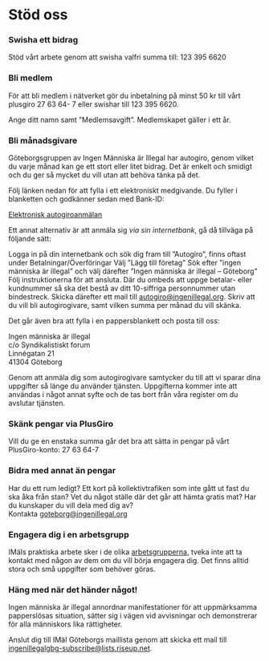 
# Stöd oss

### Swisha ett bidrag

Stöd vårt arbete genom att swisha valfri summa till: 123 395 6620

### Bli medlem

För att bli medlem i nätverket gör du inbetalning på minst 50 kr till vårt plusgiro 27 63 64- 7 eller swishar till 123 395 6620.

Ange ditt namn samt ”Medlemsavgift”. Medlemskapet gäller i ett år.

### Bli månadsgivare

Göteborgsgruppen av Ingen Människa är Illegal har autogiro, genom vilket du varje månad kan ge ett stort eller litet bidrag. Det är enkelt och smidigt och du ger så mycket du vill utan att behöva tänka på det.

Följ länken nedan för att fylla i ett elektroniskt medgivande. Du fyller i blanketten och godkänner sedan med Bank-ID:

[Elektronisk autogiroanmälan](https://www.mvh.bgonline.se/Public.Web/Templates/MandateApplications/FillInMandateApplication.aspx?formRef=dc667319-72e4-4ccd-8e02-02f073c5366a)

Ett annat alternativ är att anmäla sig _via sin internetbank_, gå då tillväga på följande sätt:

Logga in på din internetbank och sök dig fram till ”Autogiro”, finns oftast under Betalningar/Överföringar Välj ”Lägg till företag” Sök efter ”ingen människa är illegal” och välj därefter ”Ingen människa är illegal – Göteborg” Följ instruktionerna för att ansluta. Där du ombeds att uppge betalar- eller kundnummer så ska det bestå av ditt 10-siffriga personnummer utan bindestreck. Skicka därefter ett mail till [autogiro@ingenillegal.org](mailto:autogiro@ingenillegal.org). Skriv att du vill bli autogirogivare, samt vilken summa per månad du vill skänka.

Det går även bra att fylla i en pappersblankett och posta till oss:

Ingen människa är illegal\
c/o Syndikalistiskt forum\
Linnégatan 21\
41304 Göteborg

<p>
  <Download
    url="/autogiroblankett-goteborg.pdf"
    label="Autogiroblankett Göteborg"
    button="Ladda ner"
  />
</p>

Genom att anmäla dig som autogirogivare samtycker du till att vi sparar dina uppgifter så länge du använder tjänsten. Uppgifterna kommer inte att användas i något annat syfte och de tas bort från våra register om du avslutar tjänsten.

### Skänk pengar via PlusGiro

Vill du ge en enstaka summa går det bra att sätta in pengar på vårt PlusGiro-konto: 27 63 64-7

### Bidra med annat än pengar

Har du ett rum ledigt? Ett kort på kollektivtrafiken som inte gått ut fast du ska åka från stan? Vet du något ställe där det går att hämta gratis mat? Har du kunskaper du vill dela med dig av?\
Kontakta [goteborg@ingenillegal.org](mailto:goteborg@ingenillegal.org)

### Engagera dig i en arbetsgrupp

IMäIs praktiska arbete sker i de olika [arbetsgrupperna](/goteborg/arbetsgrupper), tveka inte att ta kontakt med någon av dem om du vill börja engagera dig. Det finns alltid stora och små uppgifter som behöver göras.

### Häng med när det händer något!

Ingen människa är illegal annordnar manifestationer för att uppmärksamma papperslösas situation, sätter sig i vägen vid avvisningar och demonstrerar för alla människors lika rättigheter.

Anslut dig till IMäI Göteborgs maillista genom att skicka ett mail till [ingenillegalgbg-subscribe@lists.riseup.net](ingenillegalgbg-subscribe@lists.riseup.net).
